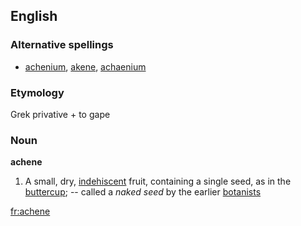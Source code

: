 ==English==

===Alternative spellings===
* [[achenium]], [[akene]], [[achaenium]]

===Etymology===
Grek privative + to gape

===Noun===
'''achene'''
# {{botany}} A small, dry, [[indehiscent]] fruit, containing a single seed, as in the [[buttercup]]; -- called a ''naked seed'' by the earlier [[botanists]]

[[fr:achene]]